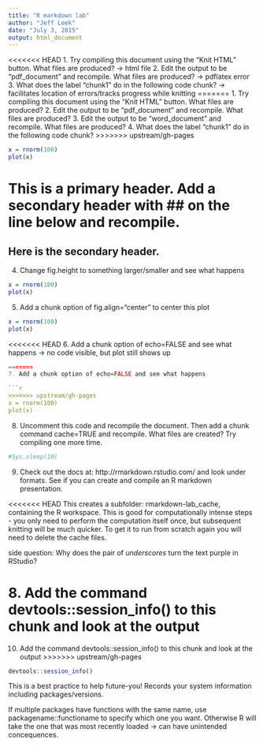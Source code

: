 ```yaml
---
title: "R markdown lab"
author: "Jeff Leek"
date: "July 3, 2015"
output: html_document
---
```


<<<<<<< HEAD
1. Try compiling this document using the "Knit HTML" button. What files are produced? -> html file
2. Edit the output to be "pdf_document" and recompile. What files are produced? -> pdflatex error
3. What does the label "chunk1" do in the following code chunk? -> facilitates location of errors/tracks progress while knitting
=======
1. Try compiling this document using the "Knit HTML" button. What files are produced?
2. Edit the output to be "pdf_document" and recompile. What files are produced?
3. Edit the output to be "word_document" and recompile. What files are produced?
4. What does the label "chunk1" do in the following code chunk?
>>>>>>> upstream/gh-pages

```r
x = rnorm(100)
plot(x)
```

# This is a primary header. Add a secondary header with ## on the line below and recompile.
## Here is the secondary header.

4. Change fig.height to something larger/smaller and see what happens

```r
x = rnorm(100)
plot(x)
```

5. Add a chunk option of fig.align="center" to center this plot

```r
x = rnorm(100)
plot(x)
```

<<<<<<< HEAD
6. Add a chunk option of echo=FALSE and see what happens
-> no code visible, but plot still shows up
```r
=======
7. Add a chunk option of echo=FALSE and see what happens

```r
>>>>>>> upstream/gh-pages
x = rnorm(100)
plot(x)
```

8. Uncomment this code and recompile the document. Then add a chunk command cache=TRUE and recompile. What files are created? Try compiling one more time. 


```r
#Sys.sleep(10)
```

9. Check out the docs at: http://rmarkdown.rstudio.com/ and look under formats. See if you can create and compile an R markdown presentation. 

<<<<<<< HEAD
This creates a subfolder: rmarkdown-lab_cache, containing the R workspace. This is good for computationally intense steps - you only need to perform the computation itself once, but subsequent knitting will be much quicker. To get it to run from scratch again you will need to delete the cache files.

side question: Why does the pair of _underscores_ turn the text purple in RStudio?

8. Add the command devtools::session_info() to this chunk and look at the output
=======
10. Add the command devtools::session_info() to this chunk and look at the output
>>>>>>> upstream/gh-pages

```r
devtools::session_info()
```


This is a best practice to help future-you! Records your system information including packages/versions.

If multiple packages have functions with the same name, use packagename::functioname to specify which one you want. Otherwise R will take the one that was most recently loaded -> can have unintended concequences.


